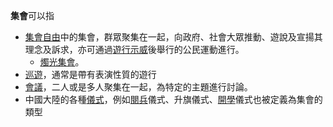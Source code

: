 <!---#重定向 [[靜坐示威|靜坐示威]]-->
'''集會'''可以指
*[[集會自由|集會自由]]中的集會，群眾聚集在一起，向政府、社會大眾推動、遊說及宣揚其理念及訴求，亦可通過[[遊行示威|遊行示威]]後舉行的公民運動進行。
**[[燭光集會|燭光集會]]。
*[[巡遊|巡遊]]，通常是帶有表演性質的遊行
*[[會議|會議]]，二人或是多人聚集在一起，為特定的主題進行討論。
*中國大陸的各種[[儀式|儀式]]，例如[[閱兵|閱兵]]儀式、升旗儀式、[[開學|開學]]儀式也被定義為集會的類型
{{Disambiguation|cat=二字消歧义}}